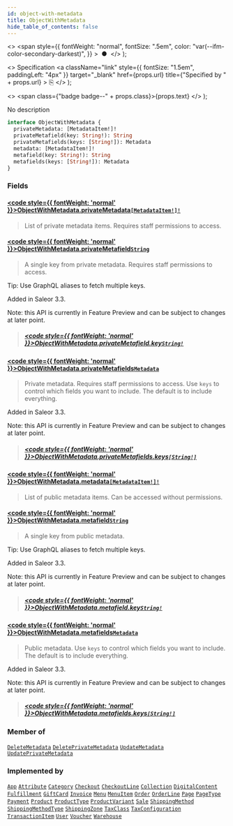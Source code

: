 ```yaml
---
id: object-with-metadata
title: ObjectWithMetadata
hide_table_of_contents: false
---
```


  <>
    <span
      style={{
        fontWeight: "normal",
        fontSize: ".5em",
        color: "var(--ifm-color-secondary-darkest)",
      }}
    >
      &nbsp;●&nbsp;
    </span>
  </>
);

  <>
    Specification
    <a
      className="link"
      style={{ fontSize: "1.5em", paddingLeft: "4px" }}
      target="\_blank"
      href={props.url}
      title={"Specified by " + props.url}
    >
      ⎘
    </a>
  </>
);

  <>
    <span class={"badge badge--" + props.class}>{props.text}</span>
  </>
);

No description

```graphql
interface ObjectWithMetadata {
  privateMetadata: [MetadataItem!]!
  privateMetafield(key: String!): String
  privateMetafields(keys: [String!]): Metadata
  metadata: [MetadataItem!]!
  metafield(key: String!): String
  metafields(keys: [String!]): Metadata
}
```

### Fields

#### [<code style={{ fontWeight: 'normal' }}>ObjectWithMetadata.<b>privateMetadata</b></code>](#)<Bullet />[`[MetadataItem!]!`](../../../developer/api-reference/objects/metadata-item) <Badge class="secondary" text="non-null"/> <Badge class="secondary" text="object"/>

> List of private metadata items. Requires staff permissions to access.

#### [<code style={{ fontWeight: 'normal' }}>ObjectWithMetadata.<b>privateMetafield</b></code>](#)<Bullet />[`String`](../../../developer/api-reference/scalars/string) <Badge class="secondary" text="scalar"/>

> A single key from private metadata. Requires staff permissions to access.

Tip: Use GraphQL aliases to fetch multiple keys.

Added in Saleor 3.3.

Note: this API is currently in Feature Preview and can be subject to changes at later point.

> ##### [<code style={{ fontWeight: 'normal' }}>ObjectWithMetadata.privateMetafield.<b>key</b></code>](#)<Bullet />[`String!`](../../../developer/api-reference/scalars/string) <Badge class="secondary" text="non-null"/> <Badge class="secondary" text="scalar"/>

#### [<code style={{ fontWeight: 'normal' }}>ObjectWithMetadata.<b>privateMetafields</b></code>](#)<Bullet />[`Metadata`](../../../developer/api-reference/scalars/metadata) <Badge class="secondary" text="scalar"/>

> Private metadata. Requires staff permissions to access. Use `keys` to control which fields you want to include. The default is to include everything.

Added in Saleor 3.3.

Note: this API is currently in Feature Preview and can be subject to changes at later point.

> ##### [<code style={{ fontWeight: 'normal' }}>ObjectWithMetadata.privateMetafields.<b>keys</b></code>](#)<Bullet />[`[String!]`](../../../developer/api-reference/scalars/string) <Badge class="secondary" text="list"/> <Badge class="secondary" text="scalar"/>

#### [<code style={{ fontWeight: 'normal' }}>ObjectWithMetadata.<b>metadata</b></code>](#)<Bullet />[`[MetadataItem!]!`](../../../developer/api-reference/objects/metadata-item) <Badge class="secondary" text="non-null"/> <Badge class="secondary" text="object"/>

> List of public metadata items. Can be accessed without permissions.

#### [<code style={{ fontWeight: 'normal' }}>ObjectWithMetadata.<b>metafield</b></code>](#)<Bullet />[`String`](../../../developer/api-reference/scalars/string) <Badge class="secondary" text="scalar"/>

> A single key from public metadata.

Tip: Use GraphQL aliases to fetch multiple keys.

Added in Saleor 3.3.

Note: this API is currently in Feature Preview and can be subject to changes at later point.

> ##### [<code style={{ fontWeight: 'normal' }}>ObjectWithMetadata.metafield.<b>key</b></code>](#)<Bullet />[`String!`](../../../developer/api-reference/scalars/string) <Badge class="secondary" text="non-null"/> <Badge class="secondary" text="scalar"/>

#### [<code style={{ fontWeight: 'normal' }}>ObjectWithMetadata.<b>metafields</b></code>](#)<Bullet />[`Metadata`](../../../developer/api-reference/scalars/metadata) <Badge class="secondary" text="scalar"/>

> Public metadata. Use `keys` to control which fields you want to include. The default is to include everything.

Added in Saleor 3.3.

Note: this API is currently in Feature Preview and can be subject to changes at later point.

> ##### [<code style={{ fontWeight: 'normal' }}>ObjectWithMetadata.metafields.<b>keys</b></code>](#)<Bullet />[`[String!]`](../../../developer/api-reference/scalars/string) <Badge class="secondary" text="list"/> <Badge class="secondary" text="scalar"/>

### Member of

[`DeleteMetadata`](../../../developer/api-reference/objects/delete-metadata) <Badge class="secondary" text="object"/><Bullet />[`DeletePrivateMetadata`](../../../developer/api-reference/objects/delete-private-metadata) <Badge class="secondary" text="object"/><Bullet />[`UpdateMetadata`](../../../developer/api-reference/objects/update-metadata) <Badge class="secondary" text="object"/><Bullet />[`UpdatePrivateMetadata`](../../../developer/api-reference/objects/update-private-metadata) <Badge class="secondary" text="object"/>

### Implemented by

[`App`](../../../developer/api-reference/objects/app) <Badge class="secondary" text="object"/><Bullet />[`Attribute`](../../../developer/api-reference/objects/attribute) <Badge class="secondary" text="object"/><Bullet />[`Category`](../../../developer/api-reference/objects/category) <Badge class="secondary" text="object"/><Bullet />[`Checkout`](../../../developer/api-reference/objects/checkout) <Badge class="secondary" text="object"/><Bullet />[`CheckoutLine`](../../../developer/api-reference/objects/checkout-line) <Badge class="secondary" text="object"/><Bullet />[`Collection`](../../../developer/api-reference/objects/collection) <Badge class="secondary" text="object"/><Bullet />[`DigitalContent`](../../../developer/api-reference/objects/digital-content) <Badge class="secondary" text="object"/><Bullet />[`Fulfillment`](../../../developer/api-reference/objects/fulfillment) <Badge class="secondary" text="object"/><Bullet />[`GiftCard`](../../../developer/api-reference/objects/gift-card) <Badge class="secondary" text="object"/><Bullet />[`Invoice`](../../../developer/api-reference/objects/invoice) <Badge class="secondary" text="object"/><Bullet />[`Menu`](../../../developer/api-reference/objects/menu) <Badge class="secondary" text="object"/><Bullet />[`MenuItem`](../../../developer/api-reference/objects/menu-item) <Badge class="secondary" text="object"/><Bullet />[`Order`](../../../developer/api-reference/objects/order) <Badge class="secondary" text="object"/><Bullet />[`OrderLine`](../../../developer/api-reference/objects/order-line) <Badge class="secondary" text="object"/><Bullet />[`Page`](../../../developer/api-reference/objects/page) <Badge class="secondary" text="object"/><Bullet />[`PageType`](../../../developer/api-reference/objects/page-type) <Badge class="secondary" text="object"/><Bullet />[`Payment`](../../../developer/api-reference/objects/payment) <Badge class="secondary" text="object"/><Bullet />[`Product`](../../../developer/api-reference/objects/product) <Badge class="secondary" text="object"/><Bullet />[`ProductType`](../../../developer/api-reference/objects/product-type) <Badge class="secondary" text="object"/><Bullet />[`ProductVariant`](../../../developer/api-reference/objects/product-variant) <Badge class="secondary" text="object"/><Bullet />[`Sale`](../../../developer/api-reference/objects/sale) <Badge class="secondary" text="object"/><Bullet />[`ShippingMethod`](../../../developer/api-reference/objects/shipping-method) <Badge class="secondary" text="object"/><Bullet />[`ShippingMethodType`](../../../developer/api-reference/objects/shipping-method-type) <Badge class="secondary" text="object"/><Bullet />[`ShippingZone`](../../../developer/api-reference/objects/shipping-zone) <Badge class="secondary" text="object"/><Bullet />[`TaxClass`](../../../developer/api-reference/objects/tax-class) <Badge class="secondary" text="object"/><Bullet />[`TaxConfiguration`](../../../developer/api-reference/objects/tax-configuration) <Badge class="secondary" text="object"/><Bullet />[`TransactionItem`](../../../developer/api-reference/objects/transaction-item) <Badge class="secondary" text="object"/><Bullet />[`User`](../../../developer/api-reference/objects/user) <Badge class="secondary" text="object"/><Bullet />[`Voucher`](../../../developer/api-reference/objects/voucher) <Badge class="secondary" text="object"/><Bullet />[`Warehouse`](../../../developer/api-reference/objects/warehouse) <Badge class="secondary" text="object"/>
